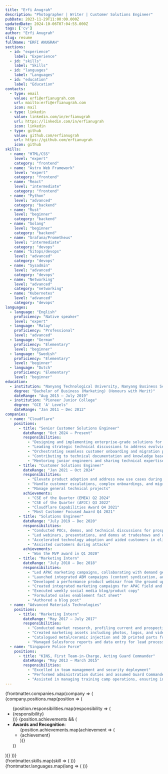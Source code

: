 ```yaml
---
title: "Erfi Anugrah"
description: "Photographer | Writer | Customer Solutions Engineer"
pubDate: 2023-11-29T11:00:00.000Z
updatedDate: 2024-10-06T07:04:55.000Z
tags: ['cv']
author: "Erfi Anugrah"
slug: resume
fullName: "ERFI ANUGRAH"
sections:
  - id: "experience"
    label: "Experience"
  - id: "skills"
    label: "Skills"
  - id: "languages"
    label: "Languages"
  - id: "education"
    label: "Education"
contacts:
  - type: email
    value: erfi@erfianugrah.com
    url: mailto:erfi@erfianugrah.com
    icon: mail
  - type: linkedin
    value: linkedin.com/in/erfianugrah
    url: https://linkedin.com/in/erfianugrah
    icon: linkedin
  - type: github
    value: github.com/erfianugrah
    url: https://github.com/erfianugrah
    icon: github
skills:
  - name: "HTML/CSS"
    level: "expert"
    category: "frontend"
  - name: "Astro Web Framework"
    level: "expert"
    category: "frontend"
  - name: "React"
    level: "intermediate"
    category: "frontend"
  - name: "Python"
    level: "advanced"
    category: "backend"
  - name: "Rust"
    level: "beginner"
    category: "backend"
  - name: "Golang"
    level: "beginner"
    category: "backend"
  - name: "Grafana/Prometheus"
    level: "intermediate"
    category: "devops"
  - name: "Gitops/devops"
    level: "advanced"
    category: "devops"
  - name: "Sysadmin"
    level: "advanced"
    category: "devops"
  - name: "Networking"
    level: "advanced"
    category: "networking"
  - name: "Kubernetes"
    level: "advanced"
    category: "devops"
languages:
  - language: "English"
    proficiency: "Native speaker"
    level: "expert"
  - language: "Malay"
    proficiency: "Professional"
    level: "advanced"
  - language: "German"
    proficiency: "Elementary"
    level: "beginner"
  - language: "Swedish"
    proficiency: "Elementary"
    level: "beginner"
  - language: "Dutch"
    proficiency: "Elementary"
    level: "beginner"
education:
  - institution: "Nanyang Technological University, Nanyang Business School, Singapore"
    degree: "Bachelor of Business (Marketing) (Honours with Merit)"
    dateRange: "Aug 2015 – July 2019"
  - institution: "Pioneer Junior College"
    degree: "GCE 'A' Levels"
    dateRange: "Jan 2011 – Dec 2012"
companies:
  - name: "Cloudflare"
    positions:
      - title: "Senior Customer Solutions Engineer"
        dateRange: "Oct 2024 – Present"
        responsibilities:
          - "Designing and implementing enterprise-grade solutions for complex customer requirements"
          - "Leading strategic technical discussions to address evolving customer use cases"
          - "Orchestrating seamless customer onboarding and migration processes"
          - "Contributing to technical documentation and knowledge base development"
          - "Mentoring junior engineers and sharing technical expertise across the team"
      - title: "Customer Solutions Engineer"
        dateRange: "Jan 2021 – Oct 2024"
        responsibilities:
          - "Elevate product adoption and address new use cases during customers' journey with Cloudflare"
          - "Handle customer escalations, complex onboardings, and migrations"
          - "Manage general technical projects"
        achievements:
          - "CSE of the Quarter (EMEA) Q2 2024"
          - "CSE of the Quarter (APJC) Q3 2022"
          - "Cloudflare Capabilities Award Q4 2021"
          - "Most Customer Focused Award Q4 2021"
      - title: "Solutions Engineer"
        dateRange: "July 2019 – Dec 2020"
        responsibilities:
          - "Conducted POCs, demos, and technical discussions for prospects, from startups to enterprises, primarily within ASEAN"
          - "Led webinars, presentations, and demos at tradeshows and developer-oriented events"
          - "Accelerated technology adoption and aided customers in eliminating technical debt"
          - "Assisted customers during attacks"
        achievements:
          - "Won the MVP award in Q1 2020"
      - title: "Marketing Intern"
        dateRange: "July 2018 – Dec 2018"
        responsibilities:
          - "Led APAC marketing campaigns, collaborating with demand gen, product, events, advertising & sales teams in HQ"
          - "Launched integrated ABM campaigns (content syndication, ads, webinars & email drips)"
          - "Developed a performance product webinar from the ground up"
          - "Created integrated marketing campaigns for APAC field and partner events"
          - "Executed weekly social media blog/product copy"
          - "Formulated sales enablement fact sheet"
          - "Authored a blog post"
  - name: "Advanced Materials Technologies"
    positions:
      - title: "Marketing Intern"
        dateRange: "May 2017 – July 2017"
        responsibilities:
          - "Conducted market research, profiling current and prospective business partners"
          - "Created marketing assets including photos, logos, and videos"
          - "Catalogued metal/ceramic injection and 3D printed parts for internal database"
          - "Managed Salesforce reports and data entry for lead processing"
  - name: "Singapore Police Force"
    positions:
      - title: "KINS, First Team-in-Charge, Acting Guard Commander"
        dateRange: "May 2013 – March 2015"
        responsibilities:
          - "Excelled in team management and security deployment"
          - "Performed administration duties and assumed Guard Commander role when needed"
          - "Assisted in managing training camp operations, ensuring incident-free operations"
---
```



<ColorLegend className="mb-4" />

<Section id="experience" title="Work Experience">
  {frontmatter.companies.map(company => (
    <Company name={company.name}>
      {company.positions.map(position => (
        <Timeline title={position.title} dateRange={position.dateRange}>
          <ul>
            {position.responsibilities.map(responsibility => (
              <li>{responsibility}</li>
            ))}
            {position.achievements && (
              <li><strong>Awards and Recognition</strong>:
                <ul>
                  {position.achievements.map(achievement => (
                    <li>{achievement}</li>
                  ))}
                </ul>
              </li>
            )}
          </ul>
        </Timeline>
      ))}
    </Company>
  ))}
</Section>

<Section id="skills" title="Skills">
  <div class="skills-grid">
    {frontmatter.skills.map(skill => (
      <SkillBar 
        name={skill.name} 
        level={skill.level} 
        category={skill.category} 
      />
    ))}
  </div>
</Section>

<Section id="languages" title="Languages">
  <div class="skills-grid">
    {frontmatter.languages.map(lang => (
      <SkillBar 
        name={lang.language} 
        level={lang.level} 
        category="language" 
        proficiency={lang.proficiency} 
      />
    ))}
  </div>
</Section>

<Section id="education" title="Education">
  <EducationTimeline education={frontmatter.education} />
</Section>
